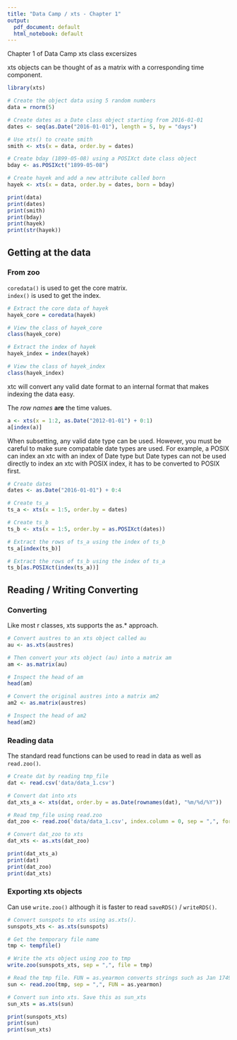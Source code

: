 ```yaml
---
title: "Data Camp / xts - Chapter 1"
output:
  pdf_document: default
  html_notebook: default
---
```


Chapter 1 of Data Camp xts class excersizes

xts objects can be thought of as a matrix with a corresponding time component.

```r
library(xts)

# Create the object data using 5 random numbers
data = rnorm(5)

# Create dates as a Date class object starting from 2016-01-01
dates <- seq(as.Date("2016-01-01"), length = 5, by = "days")

# Use xts() to create smith
smith <- xts(x = data, order.by = dates)

# Create bday (1899-05-08) using a POSIXct date class object
bday <- as.POSIXct("1899-05-08")

# Create hayek and add a new attribute called born
hayek <- xts(x = data, order.by = dates, born = bday)

print(data)
print(dates)
print(smith)
print(bday)
print(hayek)
print(str(hayek))

```


## Getting at the data

### From zoo

`coredata()` is used to get the core matrix.  
`index()` is used to get the index.

```r
# Extract the core data of hayek
hayek_core = coredata(hayek)

# View the class of hayek_core
class(hayek_core)

# Extract the index of hayek
hayek_index = index(hayek)

# View the class of hayek_index
class(hayek_index)
```

xtc will convert any valid date format to an internal format that makes indexing the data easy.

The _row names_ **are** the time values.

```r
a <- xts(x = 1:2, as.Date("2012-01-01") + 0:1)
a[index(a)]
```

When subsetting, any valid date type can be used.  However, you must be careful to make sure compatable
date types are used.  For example, a POSIX can index an xtc with an index of Date type but Date types can
not be used directly to index an xtc with POSIX index, it has to be converted to POSIX first.

```r
# Create dates
dates <- as.Date("2016-01-01") + 0:4

# Create ts_a
ts_a <- xts(x = 1:5, order.by = dates)

# Create ts_b
ts_b <- xts(x = 1:5, order.by = as.POSIXct(dates))

# Extract the rows of ts_a using the index of ts_b
ts_a[index(ts_b)]

# Extract the rows of ts_b using the index of ts_a
ts_b[as.POSIXct(index(ts_a))]
```

## Reading / Writing Converting

### Converting

Like most r classes, xts supports the as.* approach.

```r
# Convert austres to an xts object called au
au <- as.xts(austres)

# Then convert your xts object (au) into a matrix am
am <- as.matrix(au)

# Inspect the head of am
head(am)

# Convert the original austres into a matrix am2
am2 <- as.matrix(austres)

# Inspect the head of am2
head(am2)
```

### Reading data

The standard read functions can be used to read in data as well as `read.zoo()`.

```r
# Create dat by reading tmp_file
dat <- read.csv('data/data_1.csv')

# Convert dat into xts
dat_xts_a <- xts(dat, order.by = as.Date(rownames(dat), "%m/%d/%Y"))

# Read tmp_file using read.zoo
dat_zoo <- read.zoo('data/data_1.csv', index.column = 0, sep = ",", format = "%m/%d/%Y")

# Convert dat_zoo to xts
dat_xts <- as.xts(dat_zoo)

print(dat_xts_a)
print(dat)
print(dat_zoo)
print(dat_xts)
```


### Exporting xts objects

Can use `write.zoo()` although it is faster to read `saveRDS()` / `writeRDS()`.

```r
# Convert sunspots to xts using as.xts().
sunspots_xts <- as.xts(sunspots)

# Get the temporary file name
tmp <- tempfile()

# Write the xts object using zoo to tmp 
write.zoo(sunspots_xts, sep = ",", file = tmp)

# Read the tmp file. FUN = as.yearmon converts strings such as Jan 1749 into a proper time class
sun <- read.zoo(tmp, sep = ",", FUN = as.yearmon)

# Convert sun into xts. Save this as sun_xts
sun_xts = as.xts(sun)

print(sunspots_xts)
print(sun)
print(sun_xts)
```

